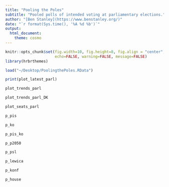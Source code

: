 ```yaml
---
title: "Pooling the Poles"
subtitle: "Pooled polls of intended voting at parliamentary elections."
author: "[Ben Stanley](https://www.benstanley.org/)"
date: "`r format(Sys.time(), '%A %d %b')`"
output: 
  html_document:
    theme: cosmo
---
```


```r
knitr::opts_chunk$set(fig.width=10, fig.height=8, fig.align = "center",
                      echo=FALSE, warning=FALSE, message=FALSE)
library(hrbrthemes)
```

```r
load("~/Desktop/PoolingthePoles.RData")
```

```r
print(plot_latest_parl)
```

```r
plot_trends_parl
```

```r
plot_trends_parl_DK
```

```r
plot_seats_parl
```

```r
p_pis
```

```r
p_ko
```

```r
p_pis_ko
```

```r
p_p2050
```

```r
p_psl
```

```r
p_lewica
```

```r
p_konf
```

```r
p_house
```

